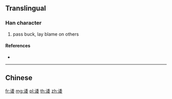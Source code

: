 {{character info/new}}
{{also|諉}}
==Translingual==

===Han character===
{{Han char|rn=149|rad=讠|as=08|sn=10|four=|canj=IVHDV}}

# pass buck, lay blame on others

====References====
* {{Han ref|kx=1188.181|hdz=63987.030|uh=8BFF|ud=35839}}

----

==Chinese==
{{zh-see|諉}}

[[fr:诿]]
[[mg:诿]]
[[pl:诿]]
[[th:诿]]
[[zh:诿]]